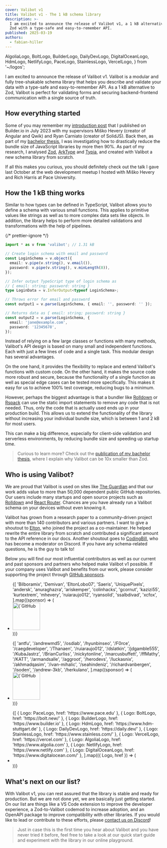 ```yaml
---
cover: Valibot v1
title: Valibot v1 - The 1 kB schema library
description: >-
  I am excited to announce the release of Valibot v1, a 1 kB alternative to
  Zod with a type-safe and easy-to-remember API.
published: 2025-03-19
authors:
  - fabian-hiller
---
```


  AlgoliaLogo,
  BoltLogo,
  BuilderLogo,
  DailyDevLogo,
  DigitalOceanLogo,
  HdmLogo,
  NetlifyLogo,
  PaceLogo,
  StainlessLogo,
  VercelLogo,
} from '~/logos';

I am excited to announce the release of Valibot v1. Valibot is a modular and fully tree-shakable schema library that helps you describe and validate your data with a type-safe and easy-to-remember API. As a 1 kB alternative to Zod, Valibot is perfect for validating forms and securing backend-frontend communication with a single source of truth.

## How everything started

Some of you may remember my [introduction post](https://www.builder.io/blog/introducing-valibot) that I published on Builder.io in July 2023 with my supervisors Miško Hevery (creator of Angular and Qwik) and Ryan Carniato (creator of SolidJS). Back then, as part of my [bachelor thesis](https://valibot.dev/thesis.pdf), I was investigating how to drastically reduce the bundle size of JavaScript libraries by more then 90%. As part of my research, I analysed [Zod](https://zod.dev/), [ArkType](https://arktype.io/) and [Typia](https://typia.io/), and created with Valibot a new schema library from scratch.

If all this makes you curious, you should definitely check out the talk I gave last October at the web development meetup I hosted with Miško Hevery and Rich Harris at Pace University.

<div class="relative mx-3 flex aspect-video items-center justify-center overflow-hidden rounded-2xl lg:mx-10 lg:rounded-3xl 2xl:mx-0">
  <ValibotTalk
    class="absolute -z-10 h-full w-full"
    alt="Talk: Going fully modular with Valibot"
  />
  <a
    class="focus-ring absolute flex h-10 w-16 animate-bounce items-center justify-center !rounded-xl bg-sky-500/10 backdrop-blur hover:bg-sky-500/20 md:h-12 md:w-20 lg:h-16 lg:w-28 lg:backdrop-blur-lg dark:bg-sky-400/10 dark:hover:bg-sky-400/20"
    href="https://youtu.be/AnXbYrGdxv0"
    target="_blank"
    rel="noreferrer"
  >
    <PlayIcon class="h-4 text-sky-500 md:h-5 lg:h-6 dark:text-sky-400" />
  </a>
</div>

## How the 1 kB thing works

Similar to how types can be defined in TypeScript, Valibot allows you to define a schema with various small functions. This applies to primitive values like strings as well as to more complex data sets like objects. In addition, the library helps to perform more detailed validations and transformations with the help of pipelines.

{/* prettier-ignore */}
```ts
import * as v from 'valibot'; // 1.31 kB

// Create login schema with email and password
const LoginSchema = v.object({
  email: v.pipe(v.string(), v.email()),
  password: v.pipe(v.string(), v.minLength(8)),
});

// Infer output TypeScript type of login schema as
// { email: string; password: string }
type LoginData = v.InferOutput<typeof LoginSchema>;

// Throws error for email and password
const output1 = v.parse(LoginSchema, { email: '', password: '' });

// Returns data as { email: string; password: string }
const output2 = v.parse(LoginSchema, {
  email: 'jane@example.com',
  password: '12345678',
});
```

Instead of relying on a few large classes or functions with many methods, Valibot's API design is based on many small and independent functions. Each with just a few lines of code and a single task. This modular design has several advantages.

On the one hand, it provides the flexibility to replace and extend Valibot's functions with custom code. On the other hand, it makes the source code more robust and secure, because the functionality of a single function as well as special edge cases can be tested more specifically. This makes it easy for us to achieve 100% test coverage, reducing bugs to a minimum.

However, perhaps the biggest advantage is that a bundler like [Rolldown](https://rolldown.rs/) or [Rspack](https://rspack.dev/) can use the static import statements to remove any code that is not needed. Thus, only the code that is actually used ends up in your production build. This allows us to extend the functionality of the library without increasing your individual bundle size, which is between 1 and 2 kB for most users.

This can make a big difference, especially for client-side validation and serverless environments, by reducing bundle size and speeding up startup time.

> Curious to learn more? Check out the [publication of my bachelor thesis](https://www.builder.io/blog/valibot-bundle-size), where I explain why Valibot can be 10x smaller than Zod.

## Who is using Valibot?

We are proud that Valibot is used on sites like [The Guardian](https://www.theguardian.com/) and that our work adds value to more than 50,000 dependent public GitHub repositories. Our users include many startups and open source projects such as [Rolldown](https://rolldown.rs/) and [React Router](https://reactrouter.com/). Chances are you have already run a Valibot schema on your devices without even knowing it.

Valibot has grown from a research paper to a community-driven project with more than 140 contributors and various partners. I want to give a shoutout to [Elton](https://github.com/EltonLobo07), who joined the project as a co-maintainer. He helped rewrite the entire library from scratch and contributed a significant amount to the API reference in our docs. Another shoutout goes to [CodingBill](https://github.com/Bilboramix), who has become a moderator on Discord. If you have any schema-related questions, he is the guy to talk to!

Below you will find our most influential contributors as well as our current and past sponsors and partners who helped make Valibot v1 possible. If your company uses Valibot and benefits from our work, please consider supporting the project through [GitHub sponsors](https://github.com/fabian-hiller/valibot).

<ul class="!mx-8 !mt-10 flex !list-none flex-wrap gap-2 md:!mt-12 lg:!mx-10 lg:!mt-14 lg:gap-3">
  {[
    'Bilboramix',
    'Demivan',
    'EltonLobo07',
    'Saeris',
    'UniquePixels',
    'andersk',
    'anuraghazra',
    'ariskemper',
    'colinhacks',
    'gcornut',
    'kazizi55',
    'kurtextrem',
    'mhevery',
    'ruiaraujo012',
    'ryansolid',
    'ssalbdivad',
    'xcfox',
  ].map((sponsor) => (
    <li key={sponsor} class="!m-0 !p-0">
      <a
        href={`https://github.com/${sponsor}`}
        target="_blank"
        rel="noreferrer"
      >
        <img
          width="88"
          height="88"
          loading="lazy"
          src={`https://github.com/${sponsor}.png?size=88`}
          alt={`GitHub profile picture of @${sponsor}`}
          class="w-9 rounded-full md:w-10 lg:w-11"
        />
      </a>
    </li>
  ))}
</ul>

<ul class="!mx-8 !mt-10 flex !list-none flex-wrap gap-2 md:!mt-12 lg:!mx-10 lg:!mt-14 lg:gap-3">
  {[
    'antfu',
    '/andrewmd5',
    '/osdiab',
    '/hyunbinseo',
    '/F0rce',
    '/caegdeveloper',
    '/Thanaen',
    '/ruiaraujo012',
    '/dslatkin',
    '/jdgamble555',
    '/KubaJastrz',
    '/BrianCurliss',
    '/nickytonline',
    '/marcusbuffett',
    '/ffMathy',
    '/KATT',
    '/armandsalle',
    '/aggroot',
    '/herodevs',
    '/luckasnix',
    '/akhmadqasim',
    '/ivan-mihalic',
    '/seahindeniz',
    '/richardvanbergen',
    '/isoden',
    '/andrew-3kb',
    '/herkulano',
  ].map((sponsor) => (
    <li key={sponsor} class="!m-0 !p-0">
      <a
        href={`https://github.com/${sponsor}`}
        target="_blank"
        rel="noreferrer"
      >
        <img
          width="88"
          height="88"
          loading="lazy"
          src={`https://github.com/${sponsor}.png?size=88`}
          alt={`GitHub profile picture of @${sponsor}`}
          class="w-9 rounded-full md:w-10 lg:w-11"
        />
      </a>
    </li>
  ))}
</ul>

<ul class="!mx-8 !mt-10 flex !list-none flex-wrap gap-x-6 gap-y-3 md:!mt-12 md:gap-x-8 md:gap-y-4 lg:!mx-10 lg:!mt-14 lg:gap-x-10 lg:gap-y-5">
  {[
    { Logo: PaceLogo, href: 'https://www.pace.edu' },
    { Logo: BoltLogo, href: 'https://bolt.new/' },
    { Logo: BuilderLogo, href: 'https://www.builder.io' },
    { Logo: HdmLogo, href: 'https://www.hdm-stuttgart.de' },
    { Logo: DailyDevLogo, href: 'https://daily.dev/' },
    { Logo: StainlessLogo, href: 'https://www.stainless.com/' },
    { Logo: VercelLogo, href: 'https://vercel.com' },
    { Logo: AlgoliaLogo, href: 'https://www.algolia.com' },
    { Logo: NetlifyLogo, href: 'https://www.netlify.com' },
    { Logo: DigitalOceanLogo, href: 'https://www.digitalocean.com/' },
  ].map(({ Logo, href }) => (
    <li key={href} class="!m-0 !p-0">
      <a href={href} target="_blank" rel="noreferrer">
        <Logo class="h-9 md:h-11 lg:h-12" />
      </a>
    </li>
  ))}
</ul>

## What's next on our list?

With Valibot v1, you can rest assured that the library is stable and ready for production. But we are not done yet, we are basically just getting started. On our list are things like a VS Code extension to improve the developer experience, a Zod-to-Valibot codemod to increase adoption, and an OpenAPI package to improve compatibility with other libraries. If you would like to lead or contribute to these efforts, please [contact us on Discord](https://discord.gg/tkMjQACf2P)!

> Just in case this is the first time you hear about Valibot and you have never tried it before, feel free to take a look at our <Link href='/guides/quick-start/' target='_blank'>quick start guide</Link> and experiment with the library in our <Link href='/playground/' target='_blank'>online playground</Link>.
